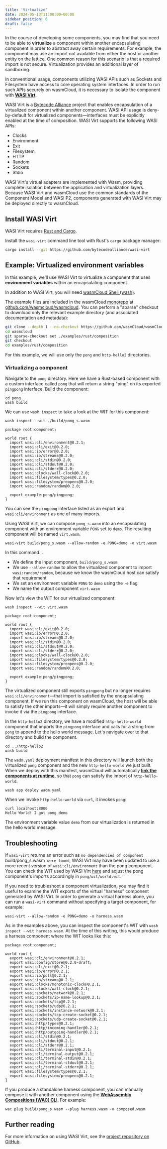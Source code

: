 ```yaml
---
title: 'Virtualize'
date: 2024-05-13T11:00:00+00:00
sidebar_position: 6
draft: false
---
```


In the course of developing some components, you may find that you need to be able to **virtualize** a component within another encapsulating component in order to abstract away certain requirements. For example, the component may use an import not available from either the host or another entity on the lattice. One common reason for this scenario is that a required import is not secure. Virtualization provides an additional layer of sandboxing.

In conventional usage, components utilizing WASI APIs such as Sockets and Filesystem have access to core operating system interfaces. In order to run such APIs securely on wasmCloud, it is necessary to isolate the component with [**WASI Virt**](https://github.com/bytecodealliance/wasi-virt).

WASI Virt is a [Bytecode Alliance](https://bytecodealliance.org/) project that enables encapsulation of a virtualized component within another component. WASI API usage is deny-by-default for virtualized components&mdash;interfaces must be explicitly enabled at the time of composition. WASI Virt supports the following WASI APIs:

* Clocks
* Environment
* Exit
* Filesystem
* HTTP
* Random
* Sockets
* Stdio

WASI Virt's virtual adapters are implemented with Wasm, providing complete isolation between the application and virtualization layers. Because WASI Virt and wasmCloud use the common standards of the Component Model and WASI P2, components generated with WASI Virt may be deployed directly to wasmCloud.

## Install WASI Virt

WASI Virt requires [Rust and Cargo](https://www.rust-lang.org/tools/install).

Install the `wasi-virt` command line tool with Rust's `cargo` package manager:

```bash
cargo install --git https://github.com/bytecodealliance/wasi-virt
```

## Example: Virtualized environment variables

In this example, we'll use WASI Virt to virtualize a component that uses **environment variables** within an encapsulating component.

In addition to WASI Virt, you will need [wasmCloud Shell (wash)](https://wasmcloud.com/docs/installation).

The example files are included in the wasmCloud [monorepo](https://en.wikipedia.org/wiki/Monorepo) at [github.com/wasmcloud/wasmcloud](https://github.com/wasmcloud/wasmcloud). You can perform a "sparse" checkout to download only the relevant example directory (and associated documentation and metadata):

```bash
git clone --depth 1 --no-checkout https://github.com/wasmCloud/wasmCloud.git
cd wasmcloud
git sparse-checkout set ./examples/rust/composition
git checkout
cd examples/rust/composition
```

For this example, we will use only the `pong` and `http-hello2` directories.

### Virtualizing a component

Navigate to the `pong` directory. Here we have a Rust-based component with a custom interface called `pong` that will return a string "ping" on its exported `pingpong` interface. Build the component:

```shell
cd pong
wash build
```

We can use `wash inspect` to take a look at the WIT for this component:

```shell
wash inspect --wit ./build/pong_s.wasm
```
```wit
package root:component;

world root {
  import wasi:cli/environment@0.2.1;
  import wasi:cli/exit@0.2.0;
  import wasi:io/error@0.2.0;
  import wasi:io/streams@0.2.0;
  import wasi:cli/stdin@0.2.0;
  import wasi:cli/stdout@0.2.0;
  import wasi:cli/stderr@0.2.0;
  import wasi:clocks/wall-clock@0.2.0;
  import wasi:filesystem/types@0.2.0;
  import wasi:filesystem/preopens@0.2.0;
  import wasi:random/random@0.2.0;

  export example:pong/pingpong;
}
```
You can see the `pingpong` interface listed as an export and `wasi:cli/environment` as one of many imports. 

Using WASI Virt, we can compose `pong_s.wasm` into an encapsulating component with an environment variable `PONG` set to `demo`. The resulting component will be named `virt.wasm`.

```shell
wasi-virt build/pong_s.wasm --allow-random -e PONG=demo -o virt.wasm
```
In this command...

* We define the input component, `build/pong_s.wasm`
* We use `--allow-random` to allow the virtualized component to import `wasi:random/random`, because we know the wasmCloud host can satisfy that requirement
* We set an environment variable `PONG` to `demo` using the `-e` flag
* We name the output component `virt.wasm`

Now let's view the WIT for our virtualized component:

```shell
wash inspect --wit virt.wasm 
```
```wit
package root:component;

world root {
  import wasi:cli/exit@0.2.0;
  import wasi:io/error@0.2.0;
  import wasi:io/streams@0.2.0;
  import wasi:cli/stdin@0.2.0;
  import wasi:cli/stdout@0.2.0;
  import wasi:cli/stderr@0.2.0;
  import wasi:clocks/wall-clock@0.2.0;
  import wasi:filesystem/types@0.2.0;
  import wasi:filesystem/preopens@0.2.0;
  import wasi:random/random@0.2.0;

  export example:pong/pingpong;
}
```
The virtualized component still exports `pingpong` but no longer requires `wasi:cli/environment`&mdash;that import is satisfied by the encapsulating component. If we run this component on wasmCloud, the host will be able to satisfy the other imports&mdash;it will simply require another component to invoke it via the `pingpong` interface. 

In the `http-hello2` directory, we have a modified `http-hello-world` component that imports the `pingpong` interface and calls for a string from `pong` to append to the hello world message. Let's navigate over to that directory and build the component.

```shell
cd ../http-hello2
wash build
```
The `wadm.yaml` deployment manifest in this directory will launch both the virtualized `pong` component and the new `http-hello-world` we just built. When we deploy with this manifest, wasmCloud will automatically [**link the components at runtime**](/docs/concepts/linking-components/linking-at-runtime.mdx), so that `pong` can satisfy the import of `http-hello-world`. 

```shell
wash app deploy wadm.yaml
```

When we invoke `http-hello-world` via `curl`, it invokes `pong`:

```shell
curl localhost:8000
Hello World! I got pong demo
```

The environment variable value `demo` from our virtualization is returned in the hello world message. 

## Troubleshooting

If `wasi-virt` returns an error such as `no dependencies of component `build/pong_s.wasm` were found`, WASI Virt may have been updated to use a more recent version of `wasi:cli/environment` than the pong component. You can check the WIT used by WASI Virt [here](https://github.com/bytecodealliance/WASI-Virt/tree/main/wit/deps) and adjust the pong component's imports accordingly in `pong/wit/world.wit`.  

If you need to troubleshoot a component virtualization, you may find it useful to examine the WIT exports of the virtual "harness" component generated by WASI Virt. In order to generate a virtual harness alone, you can run a `wasi-virt` command without specifying a target component, for example:

```shell
wasi-virt --allow-random -e PONG=demo -o harness.wasm
```

As in the examples above, you can inspect the component's WIT with `wash inspect --wit harness.wasm`. At the time of this writing, this would produce a harness component where the WIT looks like this:

```wit
package root:component;

world root {
  export wasi:cli/environment@0.2.1;
  export wasi:config/store@0.2.0-draft;
  export wasi:cli/exit@0.2.1;
  export wasi:io/error@0.2.1;
  export wasi:io/poll@0.2.1;
  export wasi:io/streams@0.2.1;
  export wasi:clocks/monotonic-clock@0.2.1;
  export wasi:clocks/wall-clock@0.2.1;
  export wasi:sockets/network@0.2.1;
  export wasi:sockets/ip-name-lookup@0.2.1;
  export wasi:sockets/tcp@0.2.1;
  export wasi:sockets/udp@0.2.1;
  export wasi:sockets/instance-network@0.2.1;
  export wasi:sockets/tcp-create-socket@0.2.1;
  export wasi:sockets/udp-create-socket@0.2.1;
  export wasi:http/types@0.2.1;
  export wasi:http/incoming-handler@0.2.1;
  export wasi:http/outgoing-handler@0.2.1;
  export wasi:cli/stdin@0.2.1;
  export wasi:cli/stdout@0.2.1;
  export wasi:cli/stderr@0.2.1;
  export wasi:cli/terminal-input@0.2.1;
  export wasi:cli/terminal-output@0.2.1;
  export wasi:cli/terminal-stdin@0.2.1;
  export wasi:cli/terminal-stdout@0.2.1;
  export wasi:cli/terminal-stderr@0.2.1;
  export wasi:filesystem/types@0.2.1;
  export wasi:filesystem/preopens@0.2.1;
}
```

If you produce a standalone harness component, you can manually compose it with another component using the [**WebAssembly Compositions (WAC) CLI**](https://github.com/bytecodealliance/wac). For example:

```shell
wac plug build/pong_s.wasm --plug harness.wasm -o composed.wasm
```

## Further reading

For more information on using WASI Virt, see the [project repository on GitHub](https://github.com/bytecodealliance/wasi-virt).


